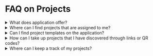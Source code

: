 
# FAQ on Projects

<details>
<summary>What does <ProductName/> application offer?</summary> 
<p><ProductName/> is an open source solution where you can take up projects for a specific area of improvement.</p>

<p>To learn more, see <a href="intro">Welcome to <ProductName/></a>.</p>

</details>

<details>
<summary>Where can I find projects that are assigned to me?</summary>

You can view your assigned projects on the **Assigned to me** tab of the Projects page.

To learn more, see <a href="viewprojects">Viewing Projects</a>.
</details>

<details>
<summary>Can I find project templates on the application?</summary>

You can discover project templates on the **Library**. 

To learn more, see <a href="projectlibrary">Project Library</a>.

</details>

<details>
<summary>How can I take up projects that I have discovered through links or QR codes?</summary>

After discovering projects using links or QR codes, you can click **Start improvement** to take up the project.

To learn more, see <a href="discoverprojects">Discovering Projects</a>.

</details>

<details>
<summary>Where can I keep a track of my projects?</summary>

On the Improvement Projects Reports page, you can view a summary of your assigned, ongoing, and completed projects.

To learn more, see <a href="projectreport">Viewing Project Reports</a>.

</details>
